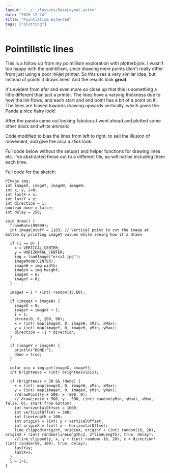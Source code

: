 ```yaml
---
layout: '../../layouts/BaseLayout.astro'
date: "2020-12-24"
title: "Pointillism Extended"
tags: ["plotting"]
---
```



# Pointillstic lines

<ImagePostCardEffect src={panda.src} />

This is a follow up from my pointillism exploration with plotterbjork. I wasn't too happy with the pointillism, since drawing mere points didn't really differ from just using a poor inkjet printer. So this uses a very similar idea, but instead of points it draws lines! And the results look **great**.

It's evident from afar and even more so close up that this is something a little different than just a printer. The lines have a varying thickness due to how the ink flows, and each start and end point has a bit of a point on it. The lines are biased towards drawing upwards vertically, which gives the Panda a nice hairy look!

<ImagePostCardEffect src={panda_closeup.src} />



After the panda came out looking fabulous I went ahead and plotted some other
black and white animals:

<ImagePostCardEffect src={orca.src} />

Code modified to bias the lines from left to right, to sell the illusion of movement, and give the orca a *slick* look.

Full code below without the setup() and helper functions for drawing lines etc.
I've abstracted those out to a different file, so will not be including them each time.


Full code for the sketch:

  ```
  PImage img;
  int imageX, imageY, imageW, imageH;
  int x, y, i=0;
  int lastX = x;
  int lastY = y;
  int direction = 1;
  boolean done = false;
  int delay = 250;

  void draw() {
    frameRate(99999);
    int imageCutoff = 1183; // Vertical point to cut the image at. Gotten by printing imageY values while seeing how it's drawn

    if (i == 0) {
      x = VERTICAL_CENTER;
      y = HORIZONTAL_CENTER;
      img = loadImage("orca1.jpg");
      imageMode(CENTER);
      imageW = img.width;
      imageH = img.height;
      imageX = 0;
      imageY = 0;
    }

    imageX = i * (int) random(15,60);

    if (imageX > imageW) {
      imageX = 0;
      imageY = imageY + 1;
      i = 1;
      stroke(0, 0, 200, 90);
      x = (int) map(imageX, 0, imageW, xMin, xMax);
      y = (int) map(imageY, 0, imageH, yMin, yMax);
      direction = -1 * direction;
    }

    if (imageY > imageH) {
      println("DONE!");
      done = true;
    }

    color pix = img.get(imageX, imageY);
    int brightness = (int) brightness(pix);

    if (brightness < 50 && !done) {
      x = (int) map(imageX, 0, imageW, xMin, xMax);
      y = (int) map(imageY, 0, imageH, yMin, yMax);
      //drawPoint(y + 500, x -500, 0);
      // drawLine(x + 500, y - 500, (int) random(yMin, yMax), xMax, false, 0); start from bottom?
      int horizontalOffset = 1000;
      int verticalOffset = 500;
      int lineLength = 100;
      int originY = (int) y + verticalOffset;
      int originX = (int) x - horizontalOffset;
      line_clipped(originY, originX, originY + (int) random(10, 20), originX + (int) random(lineLength/2, 2*lineLength), true, delay);
      //line_clipped(y, x, y + (int) random(-10, 20), x + direction*(int) random(50, 100), true, delay);
      lastY=y;
      lastX=x;
    }
    i = i+1;
  }
  ```